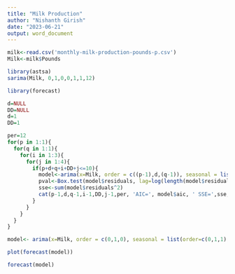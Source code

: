 ---
title: "Milk Production"
author: "Nishanth Girish"
date: "2023-06-21"
output: word_document
---

```{r}
milk<-read.csv('monthly-milk-production-pounds-p.csv')
Milk<-milk$Pounds
```


```{r}
library(astsa)
sarima(Milk, 0,1,0,0,1,1,12)
```


```{r}
library(forecast)

d=NULL
DD=NULL
d=1
DD=1

per=12
for(p in 1:1){
  for(q in 1:1){
    for(i in 1:3){
      for(j in 1:4){
        if(p+d+q+i+DD+j<=10){
          model<-arima(x=Milk, order = c((p-1),d,(q-1)), seasonal = list(order=c((i-1),DD,(j-1)), period=per))
          pval<-Box.test(model$residuals, lag=log(length(model$residuals)))
          sse<-sum(model$residuals^2)
          cat(p-1,d,q-1,i-1,DD,j-1,per, 'AIC=', model$aic, ' SSE=',sse,' p-VALUE=', pval$p.value,'\n')
        }
      }
    }
  }
}
```


```{r}
model<- arima(x=Milk, order = c(0,1,0), seasonal = list(order=c(0,1,1), period=12))
```


```{r}
plot(forecast(model))
```


```{r}
forecast(model)
```


```{r}
```


```{r}
```


```{r}
```

